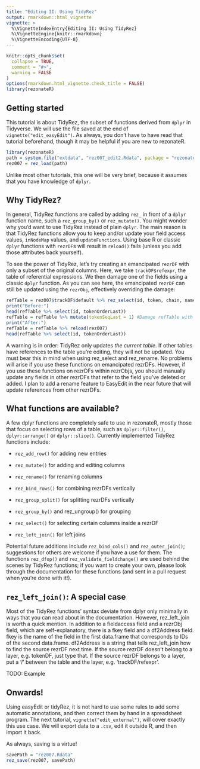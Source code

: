 ```yaml
---
title: "Editing II: Using TidyRez"
output: rmarkdown::html_vignette
vignette: >
  %\VignetteIndexEntry{Editing II: Using TidyRez}
  %\VignetteEngine{knitr::rmarkdown}
  %\VignetteEncoding{UTF-8}
---
```


```r
knitr::opts_chunk$set(
  collapse = TRUE,
  comment = "#>",
  warning = FALSE
)
options(rmarkdown.html_vignette.check_title = FALSE)
library(rezonateR)
```

## Getting started

This tutorial is about TidyRez, the subset of functions derived from `dplyr` in Tidyverse. We will use the file saved at the end of `vignette("edit_easyEdit")`. As always, you don't have to have read that tutorial beforehand, though it may be helpful if you are new to rezonateR.

```r
library(rezonateR)
path = system.file("extdata", "rez007_edit2.Rdata", package = "rezonateR", mustWork = T)
rez007 = rez_load(path)
```

Unlike most other tutorials, this one will be very brief, because it assumes that you have knowledge of `dplyr`.

## Why TidyRez?

In general, TidyRez functions are called by adding `rez_` in front of a `dplyr` function name, such a `rez_group_by()` or `rez_mutate()`. You might wonder why you'd want to use TidyRez instead of plain `dplyr`. The main reason is that TidyRez functions allow you to keep and/or update your field access values, `inNodeMap` values, and `updateFunctions`. Using base R or classic `dplyr` functions with `rezrDF`s will result in `reload()` fails (unless you add those attributes back yourself).

To see the power of TidyRez, let's try creating an emancipated `rezrDF` with only a subset of the original columns. Here, we take `trackDF$refexpr`, the table of referential expressions. We then damage one of the fields using a classic `dplyr` function. As you can see here, the emancipated `rezrDF` can still be updated using the `rezrObj`, effectively overriding the damage:

```r
refTable = rez007$trackDF$default %>% rez_select(id, token, chain, name, text, tokenOrderLast)
print("Before:")
head(refTable %>% select(id, tokenOrderLast))
refTable = refTable %>% mutate(tokenSeqLast = 1) #Damage refTable with a classic dplyr function
print("After:")
refTable = refTable %>% reload(rez007)
head(refTable %>% select(id, tokenOrderLast))
```

A warning is in order: TidyRez only updates *the current table*. If other tables have references to the table you're editing, they will not be updated. You must bear this in mind when using rez_select and rez_rename. No problems will arise if you use these functions on emancipated rezrDFs. However, if you use these functions on rezrDFs within rezrObjs, you should manually update any fields in other rezrDFs that refer to the field you've deleted or added. I plan to add a rename feature to EasyEdit in the near future that will update references from other rezrDFs.


## What functions are available?
A few dplyr functions are completely safe to use in rezonateR, mostly those that focus on selecting rows of a table, such as `dplyr::filter()`, `dplyr::arrange()` or `dplyr::slice()`. Currently implemented TidyRez functions include:

* `rez_add_row()` for adding new entries

* `rez_mutate()` for adding and editing columns

* `rez_rename()` for renaming columns

* `rez_bind_rows()` for combining rezrDFs vertically

* `rez_group_split()` for splitting rezrDFs vertically

* `rez_group_by()` and rez_ungroup() for grouping

* `rez_select()` for selecting certain columns inside a rezrDF

* `rez_left_join()` for left joins

Potential future additions include `rez_bind_cols()` and `rez_outer_join()`; suggestions for others are welcome if you have a use for them. The functions `rez_dfop()` and `rez_validate_fieldchange()` are used behind the scenes by TidyRez functions; if you want to create your own, please look through the documentation for these functions (and sent in a pull request when you're done with it!).

## `rez_left_join()`: A special case

Most of the TidyRez functions' syntax deviate from dplyr only minimally in ways that you can read about in the documentation. However, rez_left_join is worth a quick mention. In addition to a fieldaccess field and a rezrObj field, which are self-explanatory, there is a fkey field and a df2Address field. fkey is the name of the field in the first data.frame that corresponds to IDs of the second data.frame. df2Address is a string that tells rez_left_join how to find the source rezrDF next time. If the source rezrDF doesn't belong to a layer, e.g. tokenDF, just type that. If the source rezrDF belongs to a layer, put a '/' between the table and the layer, e.g. 'trackDF/refexpr'.

TODO: Example

## Onwards!
Using easyEdit or tidyRez, it is not hard to use some rules to add some automatic annotations, and then correct them by hand in a spreadsheet program. The next tutorial, `vignette("edit_external")`, will cover exactly this use case. We will export data to a `.csv`, edit it outside R, and then import it back.

As always, saving is a virtue!

```r
savePath = "rez007.Rdata"
rez_save(rez007, savePath)
```
